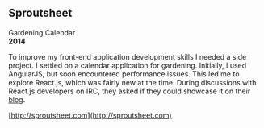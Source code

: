 ## Sproutsheet 

Gardening Calendar  
**2014**

To improve my front-end application development skills I needed a side project. I settled on a calendar application for gardening.  Initially, I used AngularJS, but soon encountered performance issues. This led me to explore React.js, which was fairly new at the time. During discussions with React.js developers on IRC, they asked if they could showcase it on their [blog](https://tr.legacy.reactjs.org/blog/2014/02/24/community-roundup-17.html#sproutsheet).

[http://sproutsheet.com](http://sproutsheet.com)